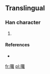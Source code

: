 ==Translingual==

===Han character===
{{Han char|rn=30|rad=口|as=25|sn=28|four=|canj=口竹田土 (RHWG)}}

# {{defn|Han|sort=口25}}

====References====
* {{Han ref|kx=0216.131|hdz=10710.061|uh=56D6|ud=22230}}

[[fr:囖]]
[[pl:囖]]